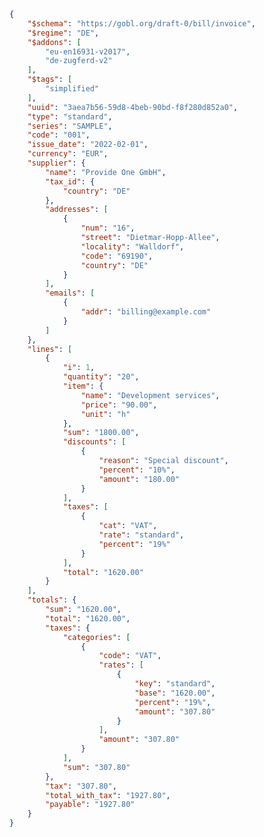 ```json ZUGFeRD B2C Invoice
{
    "$schema": "https://gobl.org/draft-0/bill/invoice",
    "$regime": "DE",
    "$addons": [
        "eu-en16931-v2017",
        "de-zugferd-v2"
    ],
    "$tags": [
        "simplified"
    ],
    "uuid": "3aea7b56-59d8-4beb-90bd-f8f280d852a0",
    "type": "standard",
    "series": "SAMPLE",
    "code": "001",
    "issue_date": "2022-02-01",
    "currency": "EUR",
    "supplier": {
        "name": "Provide One GmbH",
        "tax_id": {
            "country": "DE"
        },
        "addresses": [
            {
                "num": "16",
                "street": "Dietmar-Hopp-Allee",
                "locality": "Walldorf",
                "code": "69190",
                "country": "DE"
            }
        ],
        "emails": [
            {
                "addr": "billing@example.com"
            }
        ]
    },
    "lines": [
        {
            "i": 1,
            "quantity": "20",
            "item": {
                "name": "Development services",
                "price": "90.00",
                "unit": "h"
            },
            "sum": "1800.00",
            "discounts": [
                {
                    "reason": "Special discount",
                    "percent": "10%",
                    "amount": "180.00"
                }
            ],
            "taxes": [
                {
                    "cat": "VAT",
                    "rate": "standard",
                    "percent": "19%"
                }
            ],
            "total": "1620.00"
        }
    ],
    "totals": {
        "sum": "1620.00",
        "total": "1620.00",
        "taxes": {
            "categories": [
                {
                    "code": "VAT",
                    "rates": [
                        {
                            "key": "standard",
                            "base": "1620.00",
                            "percent": "19%",
                            "amount": "307.80"
                        }
                    ],
                    "amount": "307.80"
                }
            ],
            "sum": "307.80"
        },
        "tax": "307.80",
        "total_with_tax": "1927.80",
        "payable": "1927.80"
    }
}
```